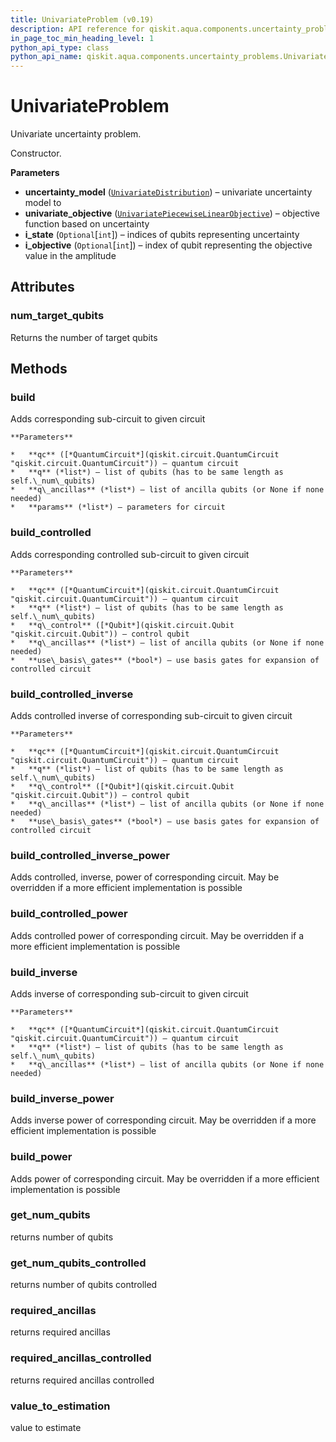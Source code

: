 ```yaml
---
title: UnivariateProblem (v0.19)
description: API reference for qiskit.aqua.components.uncertainty_problems.UnivariateProblem in qiskit v0.19
in_page_toc_min_heading_level: 1
python_api_type: class
python_api_name: qiskit.aqua.components.uncertainty_problems.UnivariateProblem
---
```


# UnivariateProblem

<Class id="qiskit.aqua.components.uncertainty_problems.UnivariateProblem" isDedicatedPage={true} github="https://github.com/qiskit-community/qiskit-aqua/tree/stable/0.7/qiskit/aqua/components/uncertainty_problems/univariate_problem.py" signature="UnivariateProblem(uncertainty_model, univariate_objective, i_state=None, i_objective=None)" modifiers="class">
  Univariate uncertainty problem.

  Constructor.

  **Parameters**

  *   **uncertainty\_model** ([`UnivariateDistribution`](qiskit.aqua.components.uncertainty_models.UnivariateDistribution "qiskit.aqua.components.uncertainty_models.univariate_distribution.UnivariateDistribution")) – univariate uncertainty model to
  *   **univariate\_objective** ([`UnivariatePiecewiseLinearObjective`](qiskit.aqua.components.uncertainty_problems.UnivariatePiecewiseLinearObjective "qiskit.aqua.components.uncertainty_problems.univariate_piecewise_linear_objective.UnivariatePiecewiseLinearObjective")) – objective function based on uncertainty
  *   **i\_state** (`Optional`\[`int`]) – indices of qubits representing uncertainty
  *   **i\_objective** (`Optional`\[`int`]) – index of qubit representing the objective value in the amplitude

  ## Attributes

  <span id="univariateproblem-num-target-qubits" />

  ### num\_target\_qubits

  <Attribute id="qiskit.aqua.components.uncertainty_problems.UnivariateProblem.num_target_qubits">
    Returns the number of target qubits
  </Attribute>

  ## Methods

  <span id="univariateproblem-build" />

  ### build

  <Function id="qiskit.aqua.components.uncertainty_problems.UnivariateProblem.build" signature="UnivariateProblem.build(qc, q, q_ancillas=None, params=None)">
    Adds corresponding sub-circuit to given circuit

    **Parameters**

    *   **qc** ([*QuantumCircuit*](qiskit.circuit.QuantumCircuit "qiskit.circuit.QuantumCircuit")) – quantum circuit
    *   **q** (*list*) – list of qubits (has to be same length as self.\_num\_qubits)
    *   **q\_ancillas** (*list*) – list of ancilla qubits (or None if none needed)
    *   **params** (*list*) – parameters for circuit
  </Function>

  <span id="univariateproblem-build-controlled" />

  ### build\_controlled

  <Function id="qiskit.aqua.components.uncertainty_problems.UnivariateProblem.build_controlled" signature="UnivariateProblem.build_controlled(qc, q, q_control, q_ancillas=None, use_basis_gates=True)">
    Adds corresponding controlled sub-circuit to given circuit

    **Parameters**

    *   **qc** ([*QuantumCircuit*](qiskit.circuit.QuantumCircuit "qiskit.circuit.QuantumCircuit")) – quantum circuit
    *   **q** (*list*) – list of qubits (has to be same length as self.\_num\_qubits)
    *   **q\_control** ([*Qubit*](qiskit.circuit.Qubit "qiskit.circuit.Qubit")) – control qubit
    *   **q\_ancillas** (*list*) – list of ancilla qubits (or None if none needed)
    *   **use\_basis\_gates** (*bool*) – use basis gates for expansion of controlled circuit
  </Function>

  <span id="univariateproblem-build-controlled-inverse" />

  ### build\_controlled\_inverse

  <Function id="qiskit.aqua.components.uncertainty_problems.UnivariateProblem.build_controlled_inverse" signature="UnivariateProblem.build_controlled_inverse(qc, q, q_control, q_ancillas=None, use_basis_gates=True)">
    Adds controlled inverse of corresponding sub-circuit to given circuit

    **Parameters**

    *   **qc** ([*QuantumCircuit*](qiskit.circuit.QuantumCircuit "qiskit.circuit.QuantumCircuit")) – quantum circuit
    *   **q** (*list*) – list of qubits (has to be same length as self.\_num\_qubits)
    *   **q\_control** ([*Qubit*](qiskit.circuit.Qubit "qiskit.circuit.Qubit")) – control qubit
    *   **q\_ancillas** (*list*) – list of ancilla qubits (or None if none needed)
    *   **use\_basis\_gates** (*bool*) – use basis gates for expansion of controlled circuit
  </Function>

  <span id="univariateproblem-build-controlled-inverse-power" />

  ### build\_controlled\_inverse\_power

  <Function id="qiskit.aqua.components.uncertainty_problems.UnivariateProblem.build_controlled_inverse_power" signature="UnivariateProblem.build_controlled_inverse_power(qc, q, q_control, power, q_ancillas=None, use_basis_gates=True)">
    Adds controlled, inverse, power of corresponding circuit. May be overridden if a more efficient implementation is possible
  </Function>

  <span id="univariateproblem-build-controlled-power" />

  ### build\_controlled\_power

  <Function id="qiskit.aqua.components.uncertainty_problems.UnivariateProblem.build_controlled_power" signature="UnivariateProblem.build_controlled_power(qc, q, q_control, power, q_ancillas=None, use_basis_gates=True)">
    Adds controlled power of corresponding circuit. May be overridden if a more efficient implementation is possible
  </Function>

  <span id="univariateproblem-build-inverse" />

  ### build\_inverse

  <Function id="qiskit.aqua.components.uncertainty_problems.UnivariateProblem.build_inverse" signature="UnivariateProblem.build_inverse(qc, q, q_ancillas=None)">
    Adds inverse of corresponding sub-circuit to given circuit

    **Parameters**

    *   **qc** ([*QuantumCircuit*](qiskit.circuit.QuantumCircuit "qiskit.circuit.QuantumCircuit")) – quantum circuit
    *   **q** (*list*) – list of qubits (has to be same length as self.\_num\_qubits)
    *   **q\_ancillas** (*list*) – list of ancilla qubits (or None if none needed)
  </Function>

  <span id="univariateproblem-build-inverse-power" />

  ### build\_inverse\_power

  <Function id="qiskit.aqua.components.uncertainty_problems.UnivariateProblem.build_inverse_power" signature="UnivariateProblem.build_inverse_power(qc, q, power, q_ancillas=None)">
    Adds inverse power of corresponding circuit. May be overridden if a more efficient implementation is possible
  </Function>

  <span id="univariateproblem-build-power" />

  ### build\_power

  <Function id="qiskit.aqua.components.uncertainty_problems.UnivariateProblem.build_power" signature="UnivariateProblem.build_power(qc, q, power, q_ancillas=None)">
    Adds power of corresponding circuit. May be overridden if a more efficient implementation is possible
  </Function>

  <span id="univariateproblem-get-num-qubits" />

  ### get\_num\_qubits

  <Function id="qiskit.aqua.components.uncertainty_problems.UnivariateProblem.get_num_qubits" signature="UnivariateProblem.get_num_qubits()">
    returns number of qubits
  </Function>

  <span id="univariateproblem-get-num-qubits-controlled" />

  ### get\_num\_qubits\_controlled

  <Function id="qiskit.aqua.components.uncertainty_problems.UnivariateProblem.get_num_qubits_controlled" signature="UnivariateProblem.get_num_qubits_controlled()">
    returns number of qubits controlled
  </Function>

  <span id="univariateproblem-required-ancillas" />

  ### required\_ancillas

  <Function id="qiskit.aqua.components.uncertainty_problems.UnivariateProblem.required_ancillas" signature="UnivariateProblem.required_ancillas()">
    returns required ancillas
  </Function>

  <span id="univariateproblem-required-ancillas-controlled" />

  ### required\_ancillas\_controlled

  <Function id="qiskit.aqua.components.uncertainty_problems.UnivariateProblem.required_ancillas_controlled" signature="UnivariateProblem.required_ancillas_controlled()">
    returns required ancillas controlled
  </Function>

  <span id="univariateproblem-value-to-estimation" />

  ### value\_to\_estimation

  <Function id="qiskit.aqua.components.uncertainty_problems.UnivariateProblem.value_to_estimation" signature="UnivariateProblem.value_to_estimation(value)">
    value to estimate
  </Function>
</Class>

